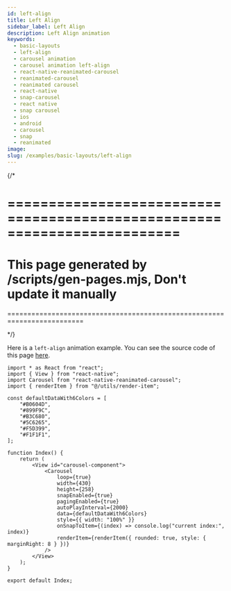 ```yaml
---
id: left-align
title: Left Align
sidebar_label: Left Align
description: Left Align animation
keywords:
  - basic-layouts
  - left-align
  - carousel animation
  - carousel animation left-align
  - react-native-reanimated-carousel
  - reanimated-carousel
  - reanimated carousel
  - react-native
  - snap-carousel
  - react native
  - snap carousel
  - ios
  - android
  - carousel
  - snap
  - reanimated
image:
slug: /examples/basic-layouts/left-align
---
```


{/* 

=========================================================================
=========================================================================
This page generated by /scripts/gen-pages.mjs, Don't update it manually 
=========================================================================
=========================================================================

*/}

Here is a `left-align` animation example. You can see the source code of this page [here](http://localhost:8002/app/app/demos/left-align/index.tsx).


<Page pagePath='/demos/basic-layouts/left-align' />

```tsx copy
import * as React from "react";
import { View } from "react-native";
import Carousel from "react-native-reanimated-carousel";
import { renderItem } from "@/utils/render-item";

const defaultDataWith6Colors = [
	"#B0604D",
	"#899F9C",
	"#B3C680",
	"#5C6265",
	"#F5D399",
	"#F1F1F1",
];

function Index() {
	return (
		<View id="carousel-component">
			<Carousel
				loop={true}
				width={430}
				height={258}
				snapEnabled={true}
				pagingEnabled={true}
				autoPlayInterval={2000}
				data={defaultDataWith6Colors}
				style={{ width: "100%" }}
				onSnapToItem={(index) => console.log("current index:", index)}
				renderItem={renderItem({ rounded: true, style: { marginRight: 8 } })}
			/>
		</View>
	);
}

export default Index;

```